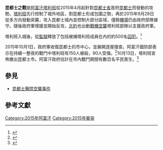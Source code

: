 {{Infobox military conflict
| conflict    = 昆都士之戰
| width       = 
| partof      = [[阿富汗戰爭_(2001年)|阿富汗戰爭]]和[[反恐战争|反恐战争]]
| image       =2015 Battle of Kunduz (City).svg 
| caption     =9月27日的戰況，此時阿富汗政府軍在塔利班的攻勢下退守機場。<div style="text-align: left;"> {{legend|#ecc0b3|由[[阿富汗军事|阿富汗政府軍]]控制}}
{{legend|#7e7d79|由[[塔利班|塔利班]]和其盟友[[伊斯兰圣战联盟|伊斯兰圣战联盟]]控制}}</div> 
| date        = 2015年4月24日－10月14日
| place       = [[阿富汗|阿富汗]][[昆都士|昆都士]]
| coordinates = 
| map_type    = 
| map_relief  = 
| latitude    = 
| longitude   = 
| map_size    = 
| map_marksize = 
| map_caption = 
| map_label   = 
| result      =阿富汗政府勝利
*塔利班於9月27日攻入昆都市
*阿富汗政府軍發起反攻
*塔利班於10月14日撤離昆都市 
| territory   = 
| status      = 
| combatants_header = 
| combatant1  = {{flagicon|Islamic Republic of Afghanistan}} '''阿富汗伊斯兰共和国政府'''
*[[阿富汗国民军|阿富汗政府軍]]
'''支援：'''<br>
{{flagicon image|Resolute_Support.svg}} '''[[堅定支持特派團|堅定支持特派團]]'''
*{{flagicon|United States}} [[美國|美國]]
| combatant2  = {{flagicon image|Flag of Taliban.svg}} '''[[塔利班|塔利班]]'''
*[[伊斯兰圣战联盟|伊斯兰圣战联盟]]<ref>{{cite web|url=http://www.longwarjournal.org/archives/2015/09/taliban-storm-kunduz-city.php|title=Taliban storm Kunduz city|work=The Long War Journal|accessdate=2015-09-30|archive-date=2016-02-05|archive-url=https://web.archive.org/web/20160205125948/http://www.longwarjournal.org/archives/2015/09/taliban-storm-kunduz-city.php|dead-url=no}}</ref>
| combatant3  = 
| commander1  = 
| commander2  = 
| commander3  = 
| units1      = 
| units2      = 
| units3      = 
| strength1   = 約6,000人（阿富汗政府軍、警察、民間武裝，2015年9月）<ref name=cn7552578>{{Cite news |url=http://www.chinanews.com/gj/2015/09-30/7552578.shtml |title=塔利班突袭后的昆都士：又一个摩苏尔？ |publisher=中新網 |date=2015-09-30 |accessdate=2015-10-01 |archive-date=2015-10-07 |archive-url=https://web.archive.org/web/20151007192025/http://www.chinanews.com/gj/2015/09-30/7552578.shtml |dead-url=no }}</ref>
| strength2   = 約1,000人（2015年9月）<ref name=cn7552578/>
| strength3   = 
| casualties1 =未知 
| casualties2 =80–200人陣亡<small> (阿富汗政府宣稱，但被塔利班否認)</small><ref name="auto"/><ref>{{cite web| title =Taliban Kunduz attack: Afghan forces claim control of city| url =https://www.bbc.com/news/world-asia-34409292| website =BBC| date =1 October 2015| access-date =3 October 2015| archive-date =2021-06-10| archive-url =https://web.archive.org/web/20210610121550/https://www.bbc.com/news/world-asia-34409292| dead-url =no}}</ref><ref>{{cite news| title = AP Exclusive: Taliban Leader Says Afghan Insurgency Strong| url = https://abcnews.go.com/International/wireStory/ap-exclusive-taliban-leader-afghan-insurgency-strong-34195376| work = ABC News| agency = Associated Press| date = 2 October 2015| access-date = 3 October 2015| archive-date = 2015-10-05| archive-url = https://web.archive.org/web/20151005040120/http://abcnews.go.com/International/wireStory/ap-exclusive-taliban-leader-afghan-insurgency-strong-34195376| dead-url = no}}</ref> 
| casualties3 =超過848人傷亡<small> (根據聯合國報告)</small><ref>{{cite news|url=https://www.reuters.com/article/us-afghanistan-fighting-report-idUSKBN0TV07720151212|title=At least 848 Afghan civilian casualties in Kunduz: U.N.|date=12 December 2015|publisher=Reuters|access-date=22 December 2015|archive-date=2021-11-30|archive-url=https://web.archive.org/web/20211130221808/https://www.reuters.com/article/us-afghanistan-fighting-report-idUSKBN0TV07720151212|dead-url=no}}</ref><br>100,000人流離失所 
| notes       = 
| campaignbox = 
}}

'''昆都士之戰'''是[[阿富汗|阿富汗]][[塔利班|塔利班]]從2015年4月起針對[[昆都士省|昆都士省]]首府[[昆都士|昆都士]]而發動的攻勢。[[塔利班|塔利班]]先行控制了城外地區，對昆都士形成包圍之勢，再於2015年9月28日從多方向發動突襲，攻入昆都士城內並控制大部分區域，僅餘[[機場|機場]]仍由政府部隊據守。隨後政府軍增援並開始反攻，[[北約|北約]]也出動[[戰機|戰機]][[空襲|空襲]]塔利班部隊以支援政府軍。

塔利班入城後，從[[監獄|監獄]]釋放了包括被捕塔利班成員在內的約500名[[囚犯|囚犯]]。<ref>{{Cite news |url=http://www.chinanews.com/gj/2015/09-29/7549468.shtml |title=塔利班攻占阿富汗大省昆都士 释放500囚犯 |publisher=中新網 |date=2015-09-29 |accessdate=2015-10-01 |archive-date=2015-10-01 |archive-url=https://web.archive.org/web/20151001201743/http://www.chinanews.com/gj/2015/09-29/7549468.shtml |dead-url=no }}</ref>

2015年10月1日，政府軍收復昆都士的市中心，並展開逐屋搜查。阿富汗國防部表示在持續一整夜的戰鬥中塔利班有150人被殺，90人受傷。<ref>{{Cite news |url=http://www.reuters.com/article/2015/10/01/us-afghanistan-attack-idUSKCN0RU07Y20151001 |title=Afghan forces retake Kunduz city center from Taliban |publisher=Reuters |date=2015-10-01 |accessdate=2015-10-01 |archive-date=2015-10-01 |archive-url=https://web.archive.org/web/20151001042045/http://www.reuters.com/article/2015/10/01/us-afghanistan-attack-idUSKCN0RU07Y20151001 |dead-url=no }}</ref>10月13日，塔利班宣佈撤出昆都士市。阿富汗政府估計在市內戰鬥期間有數百名平民喪生。<ref>{{Cite news |url=http://www.chinanews.com/gj/2015/10-13/7567571.shtml |title=阿富汗塔利班称正在从北部重镇昆都士撤离 |publisher=中新網 |date=2015-10-13 |accessdate=2015-10-13 |archive-date=2015-10-17 |archive-url=https://web.archive.org/web/20151017191736/http://www.chinanews.com/gj/2015/10-13/7567571.shtml |dead-url=no }}</ref>

==參見==
*[[昆都士醫院空襲事件|昆都士醫院空襲事件]]

==參考文獻==
{{Reflist}}

[[Category:2015年阿富汗|Category:2015年阿富汗]]
[[Category:2015年衝突|Category:2015年衝突]]